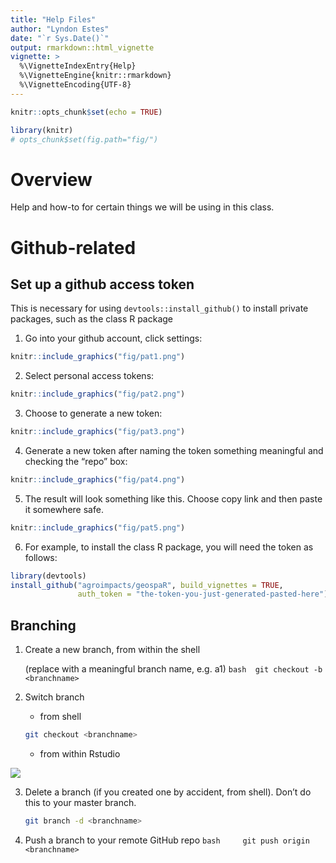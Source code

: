 ```yaml
---
title: "Help Files"
author: "Lyndon Estes"
date: "`r Sys.Date()`"
output: rmarkdown::html_vignette
vignette: >
  %\VignetteIndexEntry{Help}
  %\VignetteEngine{knitr::rmarkdown}
  %\VignetteEncoding{UTF-8}
---
```



```r
knitr::opts_chunk$set(echo = TRUE)
```

```r
library(knitr)
# opts_chunk$set(fig.path="fig/")
```

# Overview
Help and how-to for certain things we will be using in this class.


# Github-related
## Set up a github access token

This is necessary for using `devtools::install_github()` to install private packages, such as the class R package

1. Go into your github account, click settings:

```r
knitr::include_graphics("fig/pat1.png")
```

2. Select personal access tokens:

```r
knitr::include_graphics("fig/pat2.png")
```

3. Choose to generate a new token:

```r
knitr::include_graphics("fig/pat3.png")
```

4. Generate a new token after naming the token something meaningful and checking the "repo" box:

```r
knitr::include_graphics("fig/pat4.png")
```

5. The result will look something like this. Choose copy link and then paste it somewhere safe. 
```r
knitr::include_graphics("fig/pat5.png")
```

6. For example, to install the class R package, you will need the token as follows: 
```r
library(devtools)
install_github("agroimpacts/geospaR", build_vignettes = TRUE, 
               auth_token = "the-token-you-just-generated-pasted-here"))

```

## Branching

1. Create a new branch, from within the shell

    (replace <branchname> with a meaningful branch name, e.g. a1)
    ```bash
    git checkout -b <branchname>
    ```

2. Switch branch

    - from shell
    
    ```bash
    git checkout <branchname>
    ```

    - from within Rstudio
    
![](fig/branches.png)


3. Delete a branch (if you created one by accident, from shell). Don't do this to your master branch. 

    ```bash
    git branch -d <branchname>
    ```


3. Push a branch to your remote GitHub repo
    ```bash
    git push origin <branchname>
    ```




